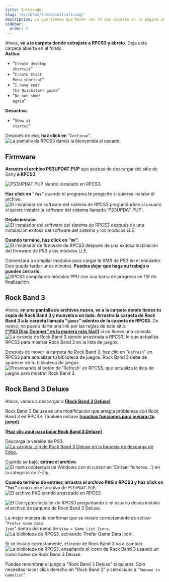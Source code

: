 ```yaml
---
title: Iniciando
slug: "es/rb3pc/intro/initializing"
description: Lo que tienes que hacer con lo que bajaste en la pagina anterior.
sidebar:
  order: 4
---
```


Ahora, **ve a la carpeta donde extrajiste a RPCS3 y ábrelo.** Deja esta carpeta abierta en el fondo.  
**Activa**:
* <span title="Crear atajo en el escritorio">"<code>Create desktop shortcut</code>"</span>
* <span title="Crear atajo en el Menu de Inicio">"<code>Create Start Menu shortcut</code>"</span>
* <span title="He leído la guía de inicio rápido">"<code>I have read the Quickstart guide</code>"</span>
* <span title="No mostrar de nuevo">"<code>Do not show again</code>"</span>  

**Desactiva**:
* <span title="Siempre mostrar al iniciar">"<code>Show at startup</code>"</span>


Después de eso, **haz click en** <span title="Continuar">"<code>Continue</code>"</span>.  
<Image src={rpcs3init} alt="La pantalla de RPCS3 dando la bienvenida al usuario." />

## Firmware

**Arrastra el archivo PS3UPDAT.PUP** que acabas de descargar del sitio de Sony **a RPCS3**.

<Image src={rpcs3fwdnd} alt="PS3UPDAT.PUP siendo instalado en RPCS3." />

**Haz click en <span title="Si">"<code>Yes</code>"</span>** cuando el programa te pregunte si quieres instalar el archivo.  
<Image src={fwinstall} alt="El instalador de software del sistema de RPCS3 preguntándole al usuario si quiere instalar la software del sistema llamado 'PS3UPDAT.PUP'." />

**Déjalo instalar**.  
<Image src={rpcs3fw} alt="El instalador del software del sistema de RPCS3 después de una instalación exitosa del software del sistema y los módulos LLE." />

**Cuando termine, haz click en "`OK`"**.  
<Image src={rpcs3fwdone} alt="El instalador de firmware de RPCS3 después de una exitosa instalación del firmware de PS3 y los módulos LLE." />

Comenzará a compilar módulos para cargar la XMB de PS3 en el emulador. Esto puede tardar unos minutos. **Puedes dejar que haga su trabajo o puedes cerrarlo.**  
<Image src={rpcs3fwcomp} alt="RPCS3 compilando módulos PPU con una barra de progreso en 1/8 de finalización." />

## Rock Band 3

Ahora, **en una pantalla de archivos nueva, ve a la carpeta donde tienes tu copia de Rock Band 3 y muévela a un lado. Arrastra la carpeta de Rock Band 3 a la carpeta llamada "`games`" adentro de la carpeta de RPCS3**. De nuevo, no puedo darte una link por las reglas de este sitio.  
<a href="https://youtu.be/mRxSKxoYt_g" target="_blank" rel="noopener noreferrer"><b>["PS3 Disc Dumper" es la manera más fácil]</b></a> si no tienes una consola.  
<Image src={rpcs3rb3dnd} alt="La carpeta de Rock Band 3 siendo arrastrada a RPCS3, lo que actualiza RPCS3 para mostrar Rock Band 3 en la lista de juegos." />

Después de mover la carpeta de Rock Band 3, haz clic en <span title="Actualizar">"<code>Refresh</code>"</span> en RPCS3 para actualizar tu biblioteca de juegos. Rock Band 3 debe de aparecer en tu biblioteca de juegos.  
<Image src={rpcs3refresh} alt="Presionando el botón de 'Refresh' en RPCS3, que actualiza la lista de juegos para mostrar Rock Band 3." />

## Rock Band 3 Deluxe

Ahora, vamos a descargar a <a href="https://rb3dx.milohax.org/es/" target="_blank" rel="noopener noreferrer"><b>[Rock Band 3 Deluxe]</b></a>

Rock Band 3 Deluxe es una modificación que arregla problemas con Rock Band 3 en RPCS3. También incluye <a href="https://rb3dx.milohax.org/es/features" target="_blank" rel="noopener noreferrer"><b>[muchas funciones para mejorar tu juego]</b></a>.

**<a href="https://rb3dx.milohax.org/downloads" target="_blank" rel="noopener noreferrer">[Haz clic aquí para bajar Rock Band 3 Deluxe]</a>**.

Descarga la versión de PS3.
<a href="https://rb3dx.milohax.org/es/downloads/" target="_blank" rel="noopener noreferrer"><Image src={rb3dxdles} alt="La carpeta .zip de Rock Band 3 Deluxe en la bandeja de descarga de Edge." /></a>

Cuando se baje, **extrae el archivo**.  
<Image src={rb3dxextes} alt="El menú contextual de Windows con el cursor en 'Extraer ficheros...') en la categoría de 7-Zip." />

**Cuando termine de extraer, arrastra el archivo PKG a RPCS3 y haz click en <span title="Si">"<code>Yes</code>"</span>** como con el archivo de `PS3UPDAT.PUP`.  
<Image src={rpcs3rb3dxdnd} alt="El archivo PKG siendo arrastrado en RPCS3." />

<Image src={rpcs3pkg} alt="El Decrypter/Installer de RPCS3 preguntando si el usuario desea instalar el archivo de paquete de Rock Band 3 Deluxe." />

La mejor manera de confirmar que se instalo correctamente es activar <span title="Preferir iconos de datos del juego">"<code>Prefer Game Data Icon</code>"</span> dentro del menú de `View > Game List Icons`.  
<Image src={rpcs3gamedataicon} alt="La biblioteca de RPCS3, activando 'Prefer Game Data Icon'." />

Si se instalo correctamente, el icono de Rock Band 3 va a cambiar.  
<Image src={rpcs3rb3dxicon} alt="La biblioteca de RPCS3, enseñando el icono de Rock Band 3 usando un icono nuevo de Rock Band 3 Deluxe." />

Puedes renombrar el juego a "Rock Band 3 Deluxe" si quieres. Solo necesitas hacer click derecho en "Rock Band 3" y selecciona a <span title="Renombrar en lista de juegos">"<code>Rename in Gamelist</code>"</span>.